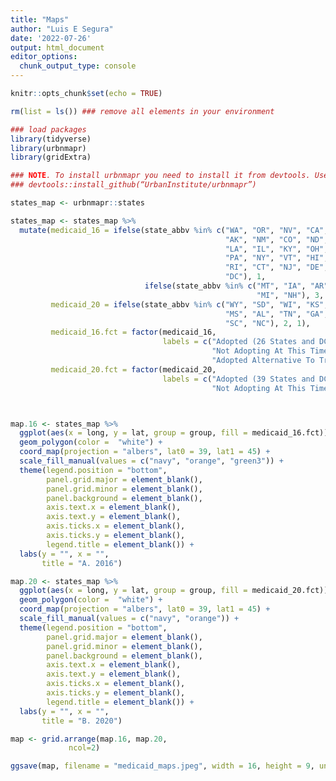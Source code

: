 ```yaml
---
title: "Maps"
author: "Luis E Segura"
date: '2022-07-26'
output: html_document
editor_options: 
  chunk_output_type: console
---
```


```r
knitr::opts_chunk$set(echo = TRUE)

rm(list = ls()) ### remove all elements in your environment

### load packages
library(tidyverse)
library(urbnmapr)
library(gridExtra)

### NOTE. To install urbnmapr you need to install it from devtools. Use the following code
### devtools::install_github(“UrbanInstitute/urbnmapr”)

```


```r
states_map <- urbnmapr::states

states_map <- states_map %>%
  mutate(medicaid_16 = ifelse(state_abbv %in% c("WA", "OR", "NV", "CA", "AZ", 
                                                "AK", "NM", "CO", "ND", "MN", 
                                                "LA", "IL", "KY", "OH", "WV", 
                                                "PA", "NY", "VT", "HI", "MA", 
                                                "RI", "CT", "NJ", "DE", "MD", 
                                                "DC"), 1, 
                              ifelse(state_abbv %in% c("MT", "IA", "AR", "IN", 
                                                       "MI", "NH"), 3, 2)), 
         medicaid_20 = ifelse(state_abbv %in% c("WY", "SD", "WI", "KS", "TX", 
                                                "MS", "AL", "TN", "GA", "FL", 
                                                "SC", "NC"), 2, 1), 
         medicaid_16.fct = factor(medicaid_16, 
                                  labels = c("Adopted (26 States and DC)", 
                                             "Not Adopting At This Time (19 States)", 
                                             "Adopted Alternative To Traditional (6 States)")), 
         medicaid_20.fct = factor(medicaid_20, 
                                  labels = c("Adopted (39 States and DC)", 
                                             "Not Adopting At This Time (12 States)")))



map.16 <- states_map %>%
  ggplot(aes(x = long, y = lat, group = group, fill = medicaid_16.fct)) +
  geom_polygon(color =  "white") +
  coord_map(projection = "albers", lat0 = 39, lat1 = 45) + 
  scale_fill_manual(values = c("navy", "orange", "green3")) +
  theme(legend.position = "bottom", 
        panel.grid.major = element_blank(), 
        panel.grid.minor = element_blank(), 
        panel.background = element_blank(), 
        axis.text.x = element_blank(), 
        axis.text.y = element_blank(), 
        axis.ticks.x = element_blank(), 
        axis.ticks.y = element_blank(), 
        legend.title = element_blank()) + 
  labs(y = "", x = "", 
       title = "A. 2016") 

map.20 <- states_map %>%
  ggplot(aes(x = long, y = lat, group = group, fill = medicaid_20.fct)) +
  geom_polygon(color =  "white") +
  coord_map(projection = "albers", lat0 = 39, lat1 = 45) + 
  scale_fill_manual(values = c("navy", "orange")) +
  theme(legend.position = "bottom", 
        panel.grid.major = element_blank(), 
        panel.grid.minor = element_blank(), 
        panel.background = element_blank(), 
        axis.text.x = element_blank(), 
        axis.text.y = element_blank(), 
        axis.ticks.x = element_blank(), 
        axis.ticks.y = element_blank(), 
        legend.title = element_blank()) + 
  labs(y = "", x = "", 
       title = "B. 2020") 

map <- grid.arrange(map.16, map.20, 
             ncol=2)

ggsave(map, filename = "medicaid_maps.jpeg", width = 16, height = 9, units = "in", dpi = 1800)

```
